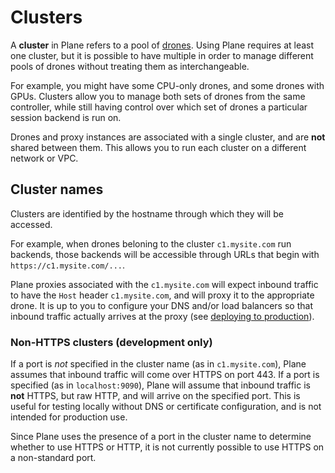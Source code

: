 # Clusters

A **cluster** in Plane refers to a pool of [drones](architecture.mdx). Using Plane requires at least
one cluster, but it is possible to have multiple in order to manage different pools of drones without
treating them as interchangeable.

For example, you might have some CPU-only drones, and some drones with GPUs. Clusters allow you to
manage both sets of drones from the same controller, while still having control over which set of drones
a particular session backend is run on.

Drones and proxy instances are associated with a single cluster, and are **not** shared between them.
This allows you to run each cluster on a different network or VPC.

## Cluster names

Clusters are identified by the hostname through which they will be accessed.

For example, when drones beloning to the cluster `c1.mysite.com` run backends, those backends will
be accessible through URLs that begin with `https://c1.mysite.com/...`.

Plane proxies associated with the `c1.mysite.com` will expect inbound traffic to have the `Host`
header `c1.mysite.com`, and will proxy it to the appropriate drone. It is up to you to configure
your DNS and/or load balancers so that inbound traffic actually arrives at the proxy
(see [deploying to production](../deploy-to-prod.mdx#proxies)).

### Non-HTTPS clusters (development only)

If a port is *not* specified in the cluster name (as in `c1.mysite.com`), Plane assumes that inbound
traffic will come over HTTPS on port 443. If a port is specified (as in `localhost:9090`),
Plane will assume that inbound traffic is **not** HTTPS, but raw HTTP, and will arrive on the
specified port. This is useful for testing locally without DNS or certificate configuration, and
is not intended for production use.

Since Plane uses the presence of a port in the cluster name to determine whether to use HTTPS or
HTTP, it is not currently possible to use HTTPS on a non-standard port.
